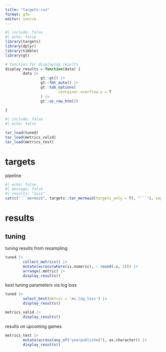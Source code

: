 ```yaml
---
title: "targets-run"
format: gfm
editor: source
---
```


```r
#| include: false
#| echo: false
library(targets)
library(dplyr)
library(tibble)
library(gt)

# function for displaying results
display_results = function(data) {
        data |>
                gt::gt() |>
                gt::fmt_auto() |>
                gt::tab_options(
                        container.overflow.y = T
                ) |>
                gt::as_raw_html()
        
}

```

```r
#| include: false
#| echo: false

tar_load(tuned)
tar_load(metrics_valid)
tar_load(metrics_test)

```


# targets

pipeline

```r
#| echo: false
#| message: false
#| results: "asis"
cat(c("```mermaid", targets::tar_mermaid(targets_only = T), "```"), sep = "\n")
```

# results

## tuning

tuning results from resampling

```r

tuned |> 
        collect_metrics() |>
        mutate(across(where(is.numeric), ~ round(.x, 3))) |>
        arrange(.metric) |>
        display_results()

```

best tuning parameters via log loss

```r

tuned |>
        select_best(metric = 'mn_log_loss') |>
        display_results()

```

```r

metrics_valid |>
        display_results()
```

results on upcoming games

```r

metrics_test |>
        mutate(across(any_of("yearpublished"), as.character)) |>
        display_results()

```
